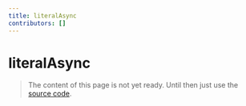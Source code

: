 ```yaml
---
title: literalAsync
contributors: []
---
```


# literalAsync

> The content of this page is not yet ready. Until then just use the [source code](https://github.com/fabian-hiller/valibot/blob/main/library/src/schemas/literal/literalAsync.ts).
